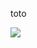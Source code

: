 toto

![](http://localhost:5001/activities/images/image-3edcc8cb-9f6b-49ce-8a50-af12b20941901703682227579pexels-alan-rojo-pinedo-16681131.jpg)
